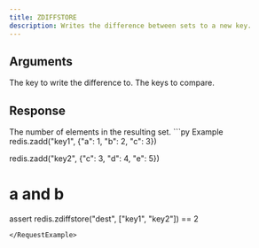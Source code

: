 ```yaml
---
title: ZDIFFSTORE
description: Writes the difference between sets to a new key.
---
```



## Arguments 

<ParamField body="destination" type="str" required>
  The key to write the difference to.
</ParamField>

<ParamField body="keys" type="List[str]" required>
  The keys to compare.
</ParamField>

## Response

<ResponseField type="int">
    The number of elements in the resulting set.
</ResponseField>

<RequestExample>
```py Example
redis.zadd("key1", {"a": 1, "b": 2, "c": 3})

redis.zadd("key2", {"c": 3, "d": 4, "e": 5})

# a and b
assert redis.zdiffstore("dest", ["key1", "key2"]) == 2
```
</RequestExample>
